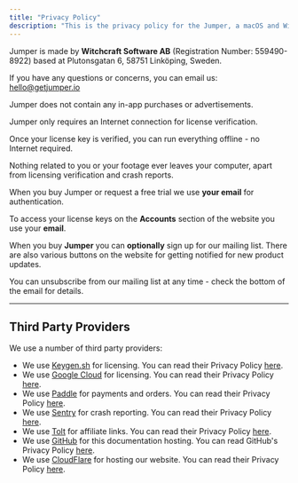 ```yaml
---
title: "Privacy Policy"
description: "This is the privacy policy for the Jumper, a macOS and Windows Application."
---
```


Jumper is made by **Witchcraft Software AB** (Registration Number: 559490-8922) based at Plutonsgatan 6, 58751 Linköping, Sweden.

If you have any questions or concerns, you can email us: [hello@getjumper.io](mailto:hello@getjumper.io)

Jumper does not contain any in-app purchases or advertisements.

Jumper only requires an Internet connection for license verification.

Once your license key is verified, you can run everything offline - no Internet required.

Nothing related to you or your footage ever leaves your computer, apart from licensing verification and crash reports.

When you buy Jumper or request a free trial we use **your email** for authentication.

To access your license keys on the **Accounts** section of the website you use your **email**.

When you buy **Jumper** you can **optionally** sign up for our mailing list. There are also various buttons on the website for getting notified for new product updates.

You can unsubscribe from our mailing list at any time - check the bottom of the email for details.

---

## **Third Party Providers**

We use a number of third party providers:

- We use [Keygen.sh](http://Keygen.sh) for licensing. You can read their Privacy Policy [here](https://keygen.sh/privacy/).
- We use [Google Cloud](https://cloud.google.com/) for licensing. You can read their Privacy Policy [here](https://cloud.google.com/terms/cloud-privacy-notice).
- We use [Paddle](https://paddle.com/) for payments and orders. You can read their Privacy Policy [here](https://www.paddle.com/legal/privacy).
- We use [Sentry](https://sentry.io/) for crash reporting. You can read their Privacy Policy [here](https://sentry.io/privacy/).
- We use [Tolt](https://tolt.io/) for affiliate links. You can read their Privacy Policy [here](https://tolt.io/privacy-policy).
- We use [GitHub](https://github.com/) for this documentation hosting. You can read GitHub's Privacy Policy [here](https://docs.github.com/en/site-policy/privacy-policies/github-privacy-statement).
- We use [CloudFlare](https://www.cloudflare.com/) for hosting our website. You can read their Privacy Policy [here](https://www.cloudflare.com/en-au/privacypolicy/).